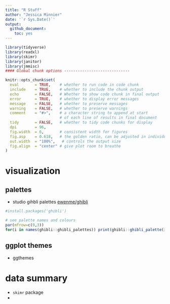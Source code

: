 ```yaml
---
title: "R Stuff"
author: "Jessica Minnier"
date: '`r Sys.Date()`'
output:   
  github_document:
    toc: yes
---
```



```r
library(tidyverse)
library(readxl)
library(skimr)
library(janitor)
library(jmmisc)
#### Global chunk options -----------------------------

knitr::opts_chunk$set(
  eval       = TRUE,    # whether to run code in code chunk
  include    = TRUE,    # whether to include the chunk output
  echo       = FALSE,   # Whether to show code chunk in final output
  error      = TRUE,    # whether to display error messages
  message    = FALSE,   # whether to preserve messages
  warning    = FALSE,   # whether to preserve warnings
  comment    = "#>",    # a character string to append at start
                        # of each line of results in final document
  tidy       = FALSE,   # whether to tidy code chunks for display
  dpi        = 96, 
  fig.width  = 6,       # consistent width for figures
  fig.asp    = 0.618,   # the golden ratio, can be adjusted in individual chunks
  out.width  = "100%",   # controls the output size
  fig.align  = "center" # give plot room to breathe
)
```


# visualization

## palettes

- studio gihbli palettes [ewenme/ghibli](https://github.com/ewenme/ghibli)

```r
#install.packages('ghibli')

# see palette names and colours
par(mfrow=c(9,3))
for(i in names(ghibli::ghibli_palettes)) print(ghibli::ghibli_palette(i))

```

## ggplot themes

- ggthemes

# data summary

- `skimr` package
- 
